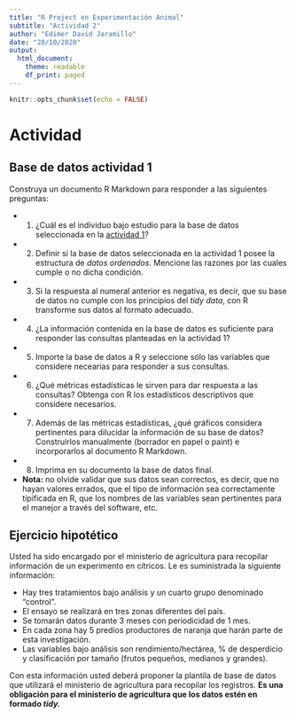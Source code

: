 ```yaml
---
title: "R Project en Experimentación Animal"
subtitle: "Actividad 2"
author: "Edimer David Jaramillo"
date: "28/10/2020"
output:
  html_document:
    theme: readable
    df_print: paged
---
```


```r
knitr::opts_chunk$set(echo = FALSE)
```

# Actividad

## Base de datos actividad 1

Construya un documento R Markdown para responder a las siguientes preguntas:

- 1. ¿Cuál es el individuo bajo estudio para la base de datos seleccionada en la [actividad 1](https://rproject-udea.netlify.app/actividades/actividad-01/actividad-01)?
- 2. Definir si la base de datos seleccionada en la actividad 1 posee la estructura de *datos ordenados*. Mencione las razones por las cuales cumple o no dicha condición. 
- 3. Si la respuesta al numeral anterior es negativa, es decir, que su base de datos no cumple con los principios del *tidy data*, con R transforme sus datos al formato adecuado.
- 4. ¿La información contenida en la base de datos es suficiente para responder las consultas planteadas en la actividad 1? 
- 5. Importe la base de datos a R y seleccione sólo las variables que considere necearias para responder a sus consultas.
- 6. ¿Qué métricas estadísticas le sirven para dar respuesta a las consultas? Obtenga con R los estadísticos descriptivos que considere necesarios.
- 7. Además de las métricas estadísticas, ¿qué gráficos considera pertinentes para dilucidar la información de su base de datos? Construirlos manualmente (borrador en papel o paint) e incorporarlos al documento R Markdown.
- 8. Imprima en su documento la base de datos final.
- **Nota:** no olvide validar que sus datos sean correctos, es decir, que no hayan valores errados, que el tipo de información sea correctamente tipificada en R, que los nombres de las variables sean pertinentes para el manejor a través del software, etc.

## Ejercicio hipotético

Usted ha sido encargado por el ministerio de agricultura para recopilar información de un experimento en cítricos. Le es suministrada la siguiente información:

- Hay tres tratamientos bajo análisis y un cuarto grupo denominado "control".
- El ensayo se realizará en tres zonas diferentes del país.
- Se tomarán datos durante 3 meses con periodicidad de 1 mes.
- En cada zona hay 5 predios productores de naranja que harán parte de esta investigación.
- Las variables bajo análisis son rendimiento/hectárea, % de desperdicio y clasificación por tamaño (frutos pequeños, medianos y grandes).

Con esta información usted deberá proponer la plantila de base de datos que utilizará el ministerio de agricultura para recopilar los registros. **Es una obligación para el ministerio de agricultura que los datos estén en formado *tidy.* ** 




